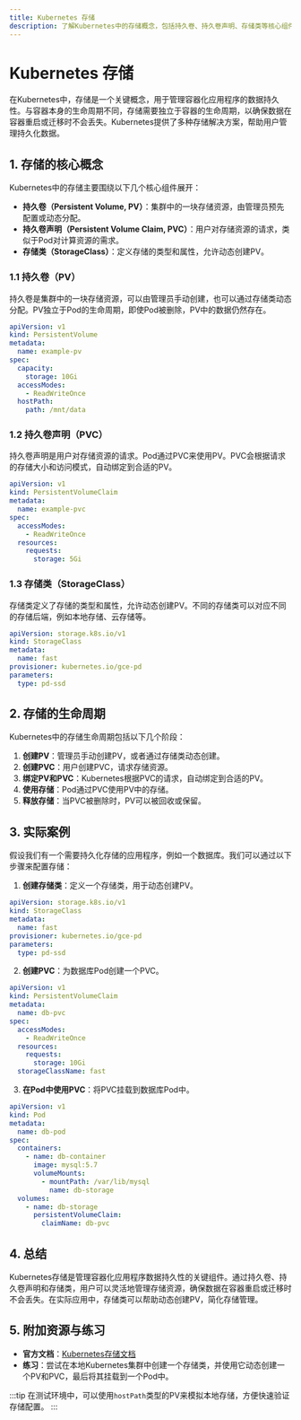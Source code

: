 ```yaml
---
title: Kubernetes 存储
description: 了解Kubernetes中的存储概念，包括持久卷、持久卷声明、存储类等核心组件，以及如何在实际场景中使用它们。
---
```


# Kubernetes 存储

在Kubernetes中，存储是一个关键概念，用于管理容器化应用程序的数据持久性。与容器本身的生命周期不同，存储需要独立于容器的生命周期，以确保数据在容器重启或迁移时不会丢失。Kubernetes提供了多种存储解决方案，帮助用户管理持久化数据。

## 1. 存储的核心概念

Kubernetes中的存储主要围绕以下几个核心组件展开：

- **持久卷（Persistent Volume, PV）**：集群中的一块存储资源，由管理员预先配置或动态分配。
- **持久卷声明（Persistent Volume Claim, PVC）**：用户对存储资源的请求，类似于Pod对计算资源的需求。
- **存储类（StorageClass）**：定义存储的类型和属性，允许动态创建PV。

### 1.1 持久卷（PV）

持久卷是集群中的一块存储资源，可以由管理员手动创建，也可以通过存储类动态分配。PV独立于Pod的生命周期，即使Pod被删除，PV中的数据仍然存在。

```yaml
apiVersion: v1
kind: PersistentVolume
metadata:
  name: example-pv
spec:
  capacity:
    storage: 10Gi
  accessModes:
    - ReadWriteOnce
  hostPath:
    path: /mnt/data
```

### 1.2 持久卷声明（PVC）

持久卷声明是用户对存储资源的请求。Pod通过PVC来使用PV。PVC会根据请求的存储大小和访问模式，自动绑定到合适的PV。

```yaml
apiVersion: v1
kind: PersistentVolumeClaim
metadata:
  name: example-pvc
spec:
  accessModes:
    - ReadWriteOnce
  resources:
    requests:
      storage: 5Gi
```

### 1.3 存储类（StorageClass）

存储类定义了存储的类型和属性，允许动态创建PV。不同的存储类可以对应不同的存储后端，例如本地存储、云存储等。

```yaml
apiVersion: storage.k8s.io/v1
kind: StorageClass
metadata:
  name: fast
provisioner: kubernetes.io/gce-pd
parameters:
  type: pd-ssd
```

## 2. 存储的生命周期

Kubernetes中的存储生命周期包括以下几个阶段：

1. **创建PV**：管理员手动创建PV，或者通过存储类动态创建。
2. **创建PVC**：用户创建PVC，请求存储资源。
3. **绑定PV和PVC**：Kubernetes根据PVC的请求，自动绑定到合适的PV。
4. **使用存储**：Pod通过PVC使用PV中的存储。
5. **释放存储**：当PVC被删除时，PV可以被回收或保留。

## 3. 实际案例

假设我们有一个需要持久化存储的应用程序，例如一个数据库。我们可以通过以下步骤来配置存储：

1. **创建存储类**：定义一个存储类，用于动态创建PV。

```yaml
apiVersion: storage.k8s.io/v1
kind: StorageClass
metadata:
  name: fast
provisioner: kubernetes.io/gce-pd
parameters:
  type: pd-ssd
```

2. **创建PVC**：为数据库Pod创建一个PVC。

```yaml
apiVersion: v1
kind: PersistentVolumeClaim
metadata:
  name: db-pvc
spec:
  accessModes:
    - ReadWriteOnce
  resources:
    requests:
      storage: 10Gi
  storageClassName: fast
```

3. **在Pod中使用PVC**：将PVC挂载到数据库Pod中。

```yaml
apiVersion: v1
kind: Pod
metadata:
  name: db-pod
spec:
  containers:
    - name: db-container
      image: mysql:5.7
      volumeMounts:
        - mountPath: /var/lib/mysql
          name: db-storage
  volumes:
    - name: db-storage
      persistentVolumeClaim:
        claimName: db-pvc
```

## 4. 总结

Kubernetes存储是管理容器化应用程序数据持久性的关键组件。通过持久卷、持久卷声明和存储类，用户可以灵活地管理存储资源，确保数据在容器重启或迁移时不会丢失。在实际应用中，存储类可以帮助动态创建PV，简化存储管理。

## 5. 附加资源与练习

- **官方文档**：[Kubernetes存储文档](https://kubernetes.io/docs/concepts/storage/)
- **练习**：尝试在本地Kubernetes集群中创建一个存储类，并使用它动态创建一个PV和PVC，最后将其挂载到一个Pod中。

:::tip
在测试环境中，可以使用`hostPath`类型的PV来模拟本地存储，方便快速验证存储配置。
:::
